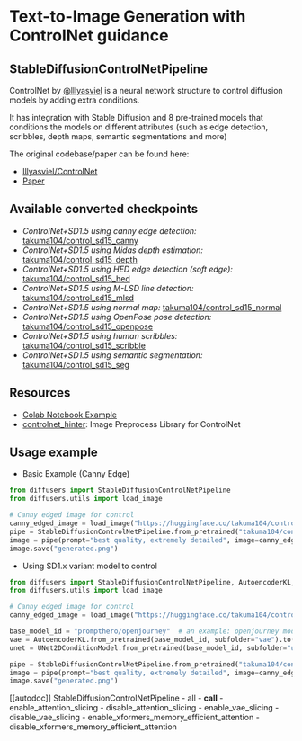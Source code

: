 <!--Copyright 2023 The HuggingFace Team. All rights reserved.

Licensed under the Apache License, Version 2.0 (the "License"); you may not use this file except in compliance with
the License. You may obtain a copy of the License at

http://www.apache.org/licenses/LICENSE-2.0

Unless required by applicable law or agreed to in writing, software distributed under the License is distributed on
an "AS IS" BASIS, WITHOUT WARRANTIES OR CONDITIONS OF ANY KIND, either express or implied. See the License for the
specific language governing permissions and limitations under the License.
-->

# Text-to-Image Generation with ControlNet guidance

## StableDiffusionControlNetPipeline

ControlNet by [@lllyasviel](https://huggingface.co/lllyasviel) is a neural network structure to control diffusion models by adding extra conditions.

It has integration with Stable Diffusion and 8 pre-trained models that conditions the models on different attributes 
(such as edge detection, scribbles, depth maps, semantic segmentations and more)

The original codebase/paper can be found here: 
- [lllyasviel/ControlNet](https://github.com/lllyasviel/ControlNet)
- [Paper](https://arxiv.org/abs/2302.05543)


## Available converted checkpoints

- *ControlNet+SD1.5 using canny edge detection:* [takuma104/control_sd15_canny](https://huggingface.co/takuma104/control_sd15_canny)
- *ControlNet+SD1.5 using Midas depth estimation:* [takuma104/control_sd15_depth](https://huggingface.co/takuma104/control_sd15_depth)
- *ControlNet+SD1.5 using HED edge detection (soft edge):* [takuma104/control_sd15_hed](https://huggingface.co/takuma104/control_sd15_hed)
- *ControlNet+SD1.5 using M-LSD line detection:* [takuma104/control_sd15_mlsd](https://huggingface.co/takuma104/control_sd15_mlsd)
- *ControlNet+SD1.5 using normal map:* [takuma104/control_sd15_normal](https://huggingface.co/takuma104/control_sd15_normal)
- *ControlNet+SD1.5 using OpenPose pose detection:* [takuma104/control_sd15_openpose](https://huggingface.co/takuma104/control_sd15_openpose)
- *ControlNet+SD1.5 using human scribbles:* [takuma104/control_sd15_scribble](https://huggingface.co/takuma104/control_sd15_scribble)
- *ControlNet+SD1.5 using semantic segmentation:* [takuma104/control_sd15_seg](https://huggingface.co/takuma104/control_sd15_seg)

## Resources

- [Colab Notebook Example](https://colab.research.google.com/drive/1AiR7Q-sBqO88NCyswpfiuwXZc7DfMyKA?usp=sharing)
- [controlnet_hinter](https://github.com/takuma104/controlnet_hinter): Image Preprocess Library for ControlNet

## Usage example

- Basic Example (Canny Edge)
```python
from diffusers import StableDiffusionControlNetPipeline
from diffusers.utils import load_image

# Canny edged image for control
canny_edged_image = load_image("https://huggingface.co/takuma104/controlnet_dev/resolve/main/vermeer_canny_edged.png")
pipe = StableDiffusionControlNetPipeline.from_pretrained("takuma104/control_sd15_canny").to("cuda")
image = pipe(prompt="best quality, extremely detailed", image=canny_edged_image).images[0]
image.save("generated.png")
```

- Using SD1.x variant model to control
```py
from diffusers import StableDiffusionControlNetPipeline, AutoencoderKL, UNet2DConditionModel
from diffusers.utils import load_image

# Canny edged image for control
canny_edged_image = load_image("https://huggingface.co/takuma104/controlnet_dev/resolve/main/vermeer_canny_edged.png")

base_model_id = "prompthero/openjourney"  # an example: openjourney model
vae = AutoencoderKL.from_pretrained(base_model_id, subfolder="vae").to("cuda")
unet = UNet2DConditionModel.from_pretrained(base_model_id, subfolder="unet").to("cuda")

pipe = StableDiffusionControlNetPipeline.from_pretrained("takuma104/control_sd15_canny", unet=unet, vae=vae).to("cuda")
image = pipe(prompt="best quality, extremely detailed", image=canny_edged_image, width=512, height=512).images[0]
image.save("generated.png")
```

[[autodoc]] StableDiffusionControlNetPipeline
	- all
	- __call__
	- enable_attention_slicing
	- disable_attention_slicing
	- enable_vae_slicing
	- disable_vae_slicing
	- enable_xformers_memory_efficient_attention
	- disable_xformers_memory_efficient_attention